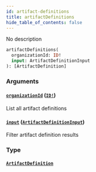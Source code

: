 ```yaml
---
id: artifact-definitions
title: artifactDefinitions
hide_table_of_contents: false
---
```



No description

```graphql
artifactDefinitions(
  organizationId: ID!
  input: ArtifactDefinitionInput
): [ArtifactDefinition]
```


### Arguments

#### [`organizationId`](#) ([`ID!`](/swapi/scalars/id))

List all artifact definitions


#### [`input`](#) ([`ArtifactDefinitionInput`](/swapi/inputs/artifact-definition-input))

Filter artifact definition results


### Type

#### [`ArtifactDefinition`](/swapi/objects/artifact-definition)
